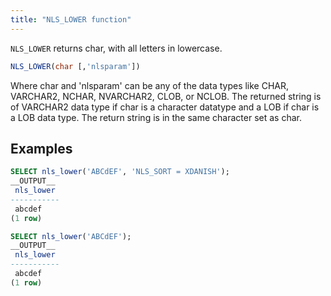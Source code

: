 ```yaml
---
title: "NLS_LOWER function"
---
```


`NLS_LOWER` returns char, with all letters in lowercase.

```sql
NLS_LOWER(char [,'nlsparam'])
```

Where char and 'nlsparam' can be any of the data types like CHAR, VARCHAR2, NCHAR, NVARCHAR2, CLOB, or NCLOB. The returned string is of VARCHAR2 data type if char is a character datatype and a LOB if char is a LOB data type. The return string is in the same character set as char.

## Examples

```sql
SELECT nls_lower('ABCdEF', 'NLS_SORT = XDANISH');
__OUTPUT__
 nls_lower 
-----------
 abcdef
(1 row)
```

```sql
SELECT nls_lower('ABCdEF');
__OUTPUT__
 nls_lower 
-----------
 abcdef
(1 row)
```